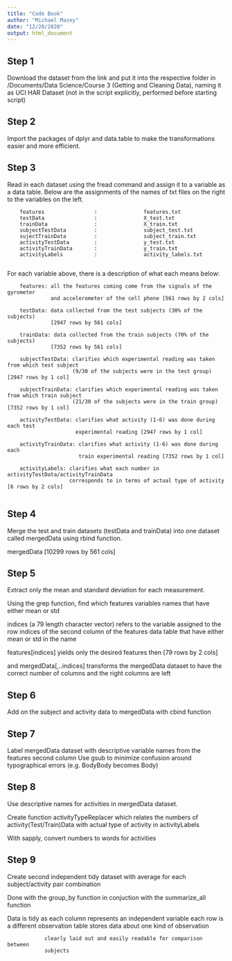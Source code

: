 ```yaml
---
title: "Code Book"
author: "Michael Mazey"
date: "12/20/2020"
output: html_document
---
```


## Step 1

Download the dataset from the link and put it into the respective folder in 
/Documents/Data Science/Course 3 (Getting and Cleaning Data), naming it as 
UCI HAR Dataset (not in the script explicitly, performed before starting script)

## Step 2

Import the packages of dplyr and data.table to make the transformations easier
and more efficient.

## Step 3

Read in each dataset using the fread command and assign it to a variable as a 
data table. Below are the assignments of the names of txt files on the right 
to the variables on the left.

        features                :               features.txt
        testData                :               X_test.txt
        trainData               :               X_train.txt
        subjectTestData         :               subject_test.txt 
        sujectTrainData         :               subject_train.txt
        activityTestData        :               y_test.txt
        activityTrainData       :               y_train.txt
        activityLabels          :               activity_labels.txt
        
For each variable above, there is a description of what each means below:

        features: all the features coming come from the signals of the gyrometer 
                  and accelerometer of the cell phone [561 rows by 2 cols]
                  
        testData: data collected from the test subjects (30% of the subjects)
                  [2947 rows by 561 cols]
                  
        trainData: data collected from the train subjects (70% of the subjects) 
                  [7352 rows by 561 cols]
                  
        subjectTestData: clarifies which experimental reading was taken from which test subject
                         (9/30 of the subjects were in the test group) [2947 rows by 1 col]
                         
        subjectTrainData: clarifies which experimental reading was taken from which train subject
                         (21/30 of the subjects were in the train group) [7352 rows by 1 col]
                         
        activityTestData: clarifies what activity (1-6) was done during each test 
                          experimental reading [2947 rows by 1 col]
        
        activityTrainData: clarifies what activity (1-6) was done during each 
                           train experimental reading [7352 rows by 1 col]
        
        activityLabels: clarifies what each number in  activityTestData/activityTrainData
                        corresponds to in terms of actual type of activity [6 rows by 2 cols]
                
## Step 4

Merge the test and train datasets (testData and trainData) into one dataset called mergedData using 
rbind function.

mergedData [10299 rows by 561 cols]

## Step 5

Extract only the mean and standard deviation for each measurement.

Using the grep function, find which features variables names that have either 
mean or std

indices (a 79 length character vector) refers to the variable assigned to the row 
indices of the second column of the features data table that have either mean or
std in the name

features[indices] yields only the desired features then [79 rows by 2 cols]

and mergedData[,..indices] transforms the mergedData dataset to have the correct number 
of columns and the right columns are left


## Step 6

Add on the subject and activity data to mergedData with cbind function

## Step 7

Label mergedData dataset with descriptive variable names from the features second column
Use gsub to minimize confusion around typographical errors (e.g. BodyBody becomes Body)

## Step 8

Use descriptive names for activities in mergedData dataset. 

Create function activityTypeReplacer which relates the numbers of activity(Test/Train)Data 
with actual type of activity in activityLabels

With sapply, convert numbers to words for activities 

## Step 9 

Create second independent tidy dataset with average for each subject/activity pair combination

Done with the group_by function in conjuction with the summarize_all function

Data is tidy as each column represents an independent variable
                each row is a different observation
                table stores data about one kind of observation
                
                clearly laid out and easily readable for comparison between 
                subjects 

